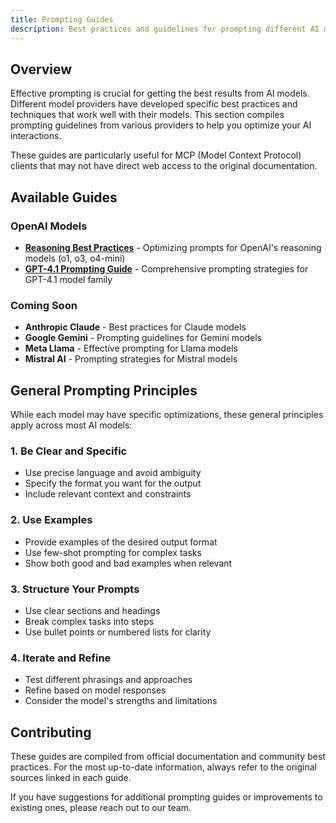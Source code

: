 ```yaml
---
title: Prompting Guides
description: Best practices and guidelines for prompting different AI models effectively, compiled from official documentation and resources.
---
```



## Overview

Effective prompting is crucial for getting the best results from AI models. Different model providers have developed specific best practices and techniques that work well with their models. This section compiles prompting guidelines from various providers to help you optimize your AI interactions.

<Callout type="info">
These guides are particularly useful for MCP (Model Context Protocol) clients that may not have direct web access to the original documentation.
</Callout>

## Available Guides

### OpenAI Models
- **[Reasoning Best Practices](/docs/prompting-guides/openai-reasoning)** - Optimizing prompts for OpenAI's reasoning models (o1, o3, o4-mini)
- **[GPT-4.1 Prompting Guide](/docs/prompting-guides/openai-gpt4-1)** - Comprehensive prompting strategies for GPT-4.1 model family

### Coming Soon
- **Anthropic Claude** - Best practices for Claude models
- **Google Gemini** - Prompting guidelines for Gemini models  
- **Meta Llama** - Effective prompting for Llama models
- **Mistral AI** - Prompting strategies for Mistral models

## General Prompting Principles

While each model may have specific optimizations, these general principles apply across most AI models:

### 1. Be Clear and Specific
- Use precise language and avoid ambiguity
- Specify the format you want for the output
- Include relevant context and constraints

### 2. Use Examples
- Provide examples of the desired output format
- Use few-shot prompting for complex tasks
- Show both good and bad examples when relevant

### 3. Structure Your Prompts
- Use clear sections and headings
- Break complex tasks into steps
- Use bullet points or numbered lists for clarity

### 4. Iterate and Refine
- Test different phrasings and approaches
- Refine based on model responses
- Consider the model's strengths and limitations

## Contributing

These guides are compiled from official documentation and community best practices. For the most up-to-date information, always refer to the original sources linked in each guide.

If you have suggestions for additional prompting guides or improvements to existing ones, please reach out to our team. 
